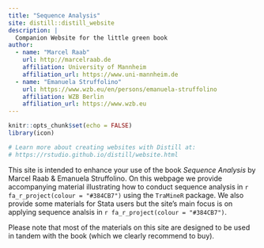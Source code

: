 ---
title: "Sequence Analysis"
site: distill::distill_website
description: |
  Companion Website for the little green book
author:
  - name: "Marcel Raab"
    url: http://marcelraab.de
    affiliation: University of Mannheim
    affiliation_url: https://www.uni-mannheim.de
  - name: "Emanuela Struffolino"
    url: https://www.wzb.eu/en/persons/emanuela-struffolino
    affiliation: WZB Berlin
    affiliation_url: https://www.wzb.eu
---


```{r setup, include=FALSE}
knitr::opts_chunk$set(echo = FALSE)
library(icon)

# Learn more about creating websites with Distill at:
# https://rstudio.github.io/distill/website.html

```


This site is intended to enhance your use of the book *Sequence Analysis* by Marcel Raab & Emanuela Struffolino. On this webpage we provide accompanying material illustrating how to conduct sequence analysis in `r fa_r_project(colour = "#384CB7")` using the `TraMineR` package. We also provide some materials for Stata users but the site's main focus is on applying sequence analsis in `r fa_r_project(colour = "#384CB7")`. 

Please note that most of the materials on this site are designed to be used in tandem with the book (which we clearly recommend to buy). 



